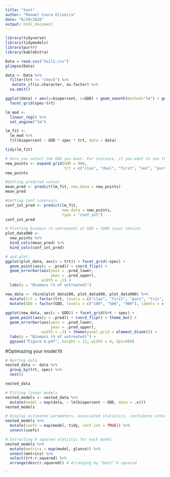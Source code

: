 ```yaml
---
title: "test"
author: "Maxwel Coura Oliveira"
date: "6/29/2020"
output: html_document
---
```


```r
library(tidyverse)
library(tidymodels)
library(purrr)
library(kableExtra)
```



```r
Data = read.csv("Soil1.csv")
glimpse(Data)
```


```r
data <- Data %>% 
  filter(trt != "check") %>% 
   mutate_if(is.character, as.factor) %>% 
  na.omit()
```

```r
ggplot(data) + aes(y=biopercent, x=GDD) + geom_smooth(method="lm") + geom_point(alpha=0.1) +
  facet_grid(spec~trt)
```

```r
lm_mod <- 
  linear_reg() %>% 
  set_engine("lm")
```


```r
lm_fit <- 
  lm_mod %>% 
  fit(biopercent ~ GDD * spec * trt, data = data)

tidy(lm_fit)
```


```r
# Here you select the GDD you want. For instance, if you want to see the residual at the end season, you add GDD>1000
new_points <- expand.grid(GDD = 900, 
                          trt = c("clas", "dual", "first", "out", "purs", "sharp", "spart", "tric", "valor", "war", "zid"), spec= c("fox", "pal", "rad", "rye"))
new_points
```

```r
#Getting predited values
mean_pred <- predict(lm_fit, new_data = new_points)
mean_pred
```

```r
#Getting conf intervals
conf_int_pred <- predict(lm_fit, 
                         new_data = new_points, 
                         type = "conf_int")
conf_int_pred
```




```r
# Plotting biomass (% untreated) at GDD = 1000 (your choice)
plot_data900 <- 
  new_points %>% 
  bind_cols(mean_pred) %>% 
  bind_cols(conf_int_pred)

# and plot:
ggplot(plot_data, aes(x = trt)) + facet_grid(~spec) +
  geom_point(aes(y = .pred)) + coord_flip() +
  geom_errorbar(aes(ymin = .pred_lower, 
                    ymax = .pred_upper),
                width = .2) + 
  labs(y = "Biomass (% of untreated)")
```

```r
new_data <- rbind(plot_data100, plot_data500, plot_data900) %>% 
  mutate(trt = factor(trt, levels = c("clas", "first", "purs", "tric", "spart",  "valor", "sharp", "out", "dual", "war", "zid"), labels =c("clas", "first", "purs", "tric", "spart",  "valor", "sharp", "out", "dual", "war", "zid")))  %>% 
  mutate(GDD = factor(GDD, levels = c("100", "500", "900"), labels = c("Early-season", "Mid-season", "End-season")))
  
ggplot(new_data, aes(x = GDD)) + facet_grid(trt ~ spec) + 
  geom_point(aes(y = .pred)) + coord_flip() + theme_bw() +
  geom_errorbar(aes(ymin = .pred_lower, 
                    ymax = .pred_upper),
                width = .2) + theme(panel.grid = element_blank()) +
  labs(y = "Biomass (% of untreated)") +
  ggsave("Figure 6.pdf", height = 12, width = 6, dpi=600)
```


#Optimazing your model fit

```r
# Nesting data
nested_data <- data %>% 
  group_by(trt, spec) %>% 
  nest()

nested_data
```

```r
# Fitting linear models
nested_models <- nested_data %>% 
  mutate(model = map(data, ~ lm(biopercent ~ GDD, data = .x))) 
nested_models
```

```r
# Display estimated parameters, associated statistics, confidence intervals
nested_models %>% 
  mutate(coefs = map(model, tidy, conf.int = TRUE)) %>% 
  unnest(coefs)
```

```r
# Extracting R squared statistic for each model
nested_models %>% 
  mutate(metrics = map(model, glance)) %>% 
  unnest(metrics) %>% 
  select(trt:r.squared) %>% 
  arrange(desc(r.squared)) # Arranging by "best" R squared
```







`


